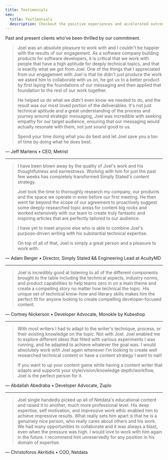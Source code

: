```yaml
---
title: Testimonials
seo:
  title: Testimonials
  description: Checkout the positive experiences and accelerated outcomes of working with an experienced storyteller and open-source advocate?
---
```


<div class="text-xl my-20">

Past and present clients who’ve been thrilled by our commitment.

</div>

> Joel was an absolute pleasure to work with and I couldn't be happier with the results of our engagement. As a software
> company building products for software developers, it is critical that we work with people that have a high aptitude
> for deeply technical topics, and that is exactly what we got from Joel. One of the things that I appreciated from our
> engagement with Joel is that he didn't just produce the work we asked him to collaborate with us on, he got us to a
> better product by first laying the foundations of our messaging and then applied that foundation to the rest of our
> work together.
> 
> He helped us do what we didn't even know we needed to do, and the result was our most loved portion of the
> deliverables. It's not just technical aptitude and a great understanding of the process and journey around strategic
> messaging, Joel was incredible with seeking empathy for our target audience, ensuring that our messaging would
> actually resonate with them, not just sound good to us.
> 
> Spend your time doing what you do best and let Joel save you a ton of time by doing what he does best.

— Jeff Martens • CEO, Metrist

<hr />

> I have been blown away by the quality of Joel's work and his thoughtfulness and earnestness. Working with him for just
> the past few weeks has completely transformed Simply Stated's content strategy.
>
> Joel took the time to thoroughly research my company, our products and the space we operate in even before our first
> meeting. He then went far beyond the scope of our agreement to proactively suggest some deeply-researched topic areas
> for content big rocks and worked extensively with our team to create truly fantastic and inspiring articles that are
> perfectly tailored to our audience.
>
> I have yet to meet anyone else who is able to combine Joel's purpose-driven writing with his substantial technical
> expertise.
>
> On top of all of that, Joel is simply a great person and a pleasure to work with.

— Adam Berger • Director, Simply Stated && Engineering Lead at AcuityMD

<hr />

> Joel is incredibly good at listening to all of the different components brought to the table including the technical aspects, industry norms, and product capabilities to help teams zero in on a main theme and create a compelling story no matter how technical the topic. His unique set of technical know-how and literary skills makes him the perfect fit for anyone looking to create compelling developer-focused content.

— Cortney Nickerson • Developer Advocate, Monokle by Kubeshop

<hr />

> With most writers I had to adapt to the writer's technique, process, or their existing knowledge on the topic. Not with Joel. Joel enabled me to explore different ideas that fitted with various experiments I was running, and he adapted to achieve whatever the goal was. I would absolutely work with Joel again whenever I'm looking to create well researched technical content or have a content strategy I want to nail!
>
> If you want to up your content game while having a content writer that adapts and supports your style/vision/knowledge depth/workflow, Joel is the perfect person for it.

— Abdallah Abedraba • Developer Advocate, Zuplo

<hr />

> Joel single handedly picked up all of Netdata's educational content and raised it to another, much more professional level. His deep expertise, self motivation, and impressive work ethic enabled him to achieve impressive results. What really sets him apart is that he is a genuinely nice person, who really cares about others and his work. We had many opportunities to collaborate and it was always a blast, even when the pressure was high. I would love to work with him again in the future. I recommend him unreservedly for any position in his domain of expertise.

— Christoforos Akritidis • COO, Netdata
